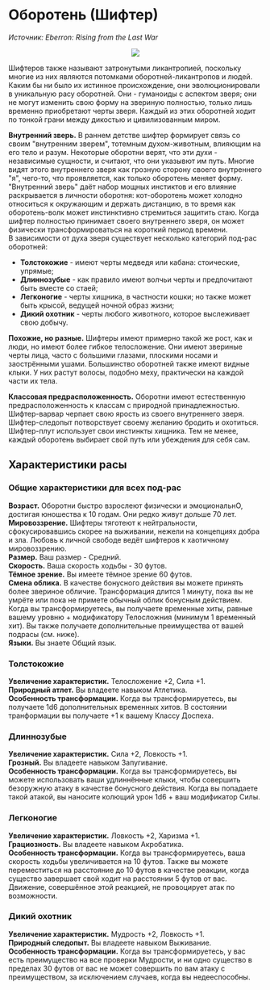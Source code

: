 # Оборотень (Шифтер)
_Источник: Eberron: Rising from the Last War_

<p style="text-align: center">
  <img src="https://github.com/i-madness/azurion/blob/master/img/shifter.race.jpg?raw=true"/>
</p>

Шифтеров также называют затронутыми ликантропией, поскольку многие из них являются потомками оборотней-ликантропов и людей. Каким бы
ни было их истинное происхождение, они эволюционировали в уникальную расу оборотней. Они - гуманоиды с аспектом зверя; они не могут
изменить свою форму на звериную полностью, только лишь временно приобретают черты зверя.
Каждый из этих оборотней ходит по тонкой грани между дикостью и цивилизованным миром. 

**Внутренний зверь.** В раннем детстве шифтер формирует связь со своим "внутренним зверем", тотемным духом-животным, влияющим на его
тело и разум. Некоторые оборотни верят, что эти духи - независимые сущности, и считают, что они указывют им путь. Многие видят
этого внутреннего зверя как грозную сторону своего внутреннего "я", чего-то, что проявляется, как только оборотень меняет форму.
"Внутренний зверь" даёт набор мощных инстиктов и его влияние раскрывается в личности оборотня: кот-оборотень может холодно относиться
к окружающим и держать дистанцию, в то время как оборотень-волк может инстинктивно стремиться защитить стаю. Когда шифтер полностью
принимает своего внутреннего зверя, он может физически трансформироваться на короткий период времени.  
В зависимости от духа зверя существует несколько категорий под-рас оборотней:
- **Толстокожие** - имеют черты медведя или кабана: стоические, упрямые;
- **Длиннозубые** - как правило имеют волчьи черты и предпочитают быть вместе со стаей;
- **Легконогие** - черты хищника, в частности кошки; но также может быть крысой, ведущей ночной образ жизни;
- **Дикий охотник** - черты любого животного, которое выслеживает свою добычу.

**Похожие, но разные.** Шифтеры имеют примерно такой же рост, как и люди, но имеют более гибкое телосложение. Они имеют звериные
черты лица, часто с большими глазами, плоскими носами и заострёнными ушами. Большинство оборотней также имеют видные клыки.
У них растут волосы, подобно меху, практически на каждой части их тела.  

**Классовая предрасположенность.** Оборотни имеют естественную предрасположенность к классам с природной принадлежностью.
Шифтер-варвар черпает свою ярость из своего внутреннего зверя. Шифтер-следопыт потворствует своему желанию бродить и охотиться.
Шифтер-плут использует свои инстинкты хищника. Тем не менее, каждый оборотень выбирает свой путь или убеждения для себя сам.

## Характеристики расы
### Общие характеристики для всех под-рас
**Возраст.** Оборотни быстро взрослеют физически и эмоциональнО, достигая
юношества к 10 годам. Они редко живут дольше 70 лет.  
**Мировоззрение.** Шифтеры тяготеют к нейтральности, сфокусировавшись скорее на
выживании, нежели на концепциях добра и зла. Любовь к личной свободе ведёт шифтеров к хаотичному
мировоззрению.  
**Размер.** Ваш размер - Средний.  
**Скорость.** Ваша скорость ходьбы - 30 футов.  
**Тёмное зрение.** Вы имеете тёмное зрение 60 футов.  
**Смена облика.** В качестве бонусного действия вы можете принять более звериное обличие.
Трансформация длится 1 минуту, пока вы не умрёте или пока не примете обычный облик бонусным действием.
Когда вы трансформируетесь, вы получаете временные хиты, равные вашему уровню + модификатору Телосложния
(минимум 1 временный хит). Вы также получаете дополнительные преимущества от вашей подрасы (см. ниже).  
**Языки.** Вы знаете Общий язык.  

### Толстокожие
**Увеличение характеристик.** Телосложение +2, Сила +1.  
**Природный атлет.** Вы владеете навыком Атлетика.  
**Особенность трансформации.** Когда вы трансформируетесь, вы получаете 1d6 дополнительных
временных хитов. В состоянии транформации вы получаете +1 к вашему Классу Доспеха.

### Длиннозубые
**Увеличение характеристик.** Сила +2, Ловкость +1.  
**Грозный.** Вы владеете навыком Запугивание.  
**Особенность трансформации.** Когда вы трансформируетесь, вы можете использовать ваши удлиннённые клыки,
чтобы совершить безоружную атаку в качестве бонусного действия. Когда вы попадаете такой атакой,
вы наносите колющий урон 1d6 + ваш модификатор Силы.

### Легконогие
**Увеличение характеристик.** Ловкость +2, Харизма +1.  
**Грациозность.** Вы владеете навыком Акробатика.  
**Особенность трансформации.** Когда вы трансформируетесь, ваша скорость ходьбы увеличивается на 10 футов.
Также вы можете переместиться на расстояние до 10 футов в качестве реакции, когда существо завершает свой ходит
на расстоянии 5 футов от вас. Движение, совершённое этой реакцией, не провоцирует атак по возможности.

### Дикий охотник
**Увеличение характеристик.** Мудрость +2, Ловкость +1.  
**Природный следопыт.** Вы владеете навыком Выживание.  
**Особенность трансформации.** Когда вы трансформируетесь, у вас есть преимущество на все проверки Мудрости,
и ни одно существо в пределах 30 футов от вас не может совершить по вам атаку с преимуществом, за исключением случаев,
когда вы недееспособны.
